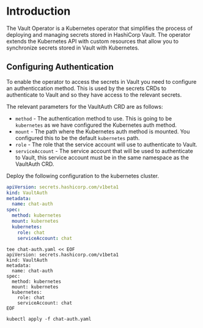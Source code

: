 # Introduction

The Vault Operator is a Kubernetes operator that simplifies the process of deploying 
and managing secrets stored in HashiCorp Vault. The operator extends the Kubernetes API 
with custom resources that allow you to synchronize secrets stored in Vault with Kubernetes.

## Configuring Authentication

To enable the operator to access the secrets in Vault you need to configure an authenticcation
method.  This is used by the secrets CRDs to authenticate to Vault and so they have access
to the relevant secrets.

The relevant parameters for the VaultAuth CRD are as follows:

- `method` - The authentication method to use.  This is going to be `kubernetes` as we have
configured the Kubernetes auth method.
- `mount` - The path where the Kubernetes auth method is mounted.  You configured
this to be the default `kubernetes` path.
- `role` - The role that the service account will use to authenticate to Vault.
- `serviceAccount` - The service account that will be used to authenticate to Vault, this 
service account must be in the same namespace as the VaultAuth CRD.

<Task id="configure_operator_auth">

Deploy the following configuration to the kubernetes cluster.

```yaml
apiVersion: secrets.hashicorp.com/v1beta1
kind: VaultAuth
metadata:
  name: chat-auth
spec:
  method: kubernetes
  mount: kubernetes 
  kubernetes:
    role: chat
    serviceAccount: chat
```

</Task>

<Solution title="Solution: configure operator authentication">

```shell
tee chat-auth.yaml << EOF 
apiVersion: secrets.hashicorp.com/v1beta1
kind: VaultAuth
metadata:
  name: chat-auth
spec:
  method: kubernetes
  mount: kubernetes 
  kubernetes:
    role: chat
    serviceAccount: chat
EOF

kubectl apply -f chat-auth.yaml
```

</Solution>
